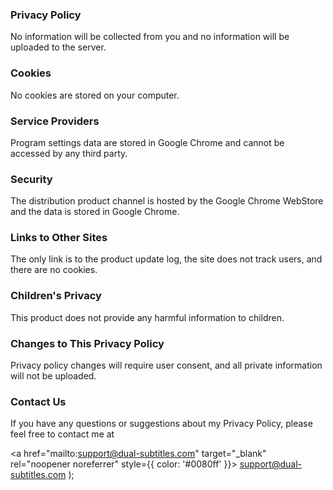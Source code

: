 ### Privacy Policy

No information will be collected from you and no information will be uploaded to the server.

### Cookies

No cookies are stored on your computer.

### Service Providers

Program settings data are stored in Google Chrome and cannot be accessed by any third party.

### Security

The distribution product channel is hosted by the Google Chrome WebStore and the data is stored in Google Chrome.

### Links to Other Sites

The only link is to the product update log, the site does not track users, and there are no cookies.

### Children's Privacy

This product does not provide any harmful information to children.

### Changes to This Privacy Policy

Privacy policy changes will require user consent, and all private information will not be uploaded.

### Contact Us

If you have any questions or suggestions about my Privacy Policy, please feel free to contact me at <LinkMail/>

  <a href="mailto:support@dual-subtitles.com" target="\_blank" rel="noopener noreferrer" style={{ color: '#0080ff' }}>
    support@dual-subtitles.com
  </a>
);

<style>
  {`
   a.hash-link {
    color: #333;
  }
  a.hash-link:hover {
    color: #0080ff;
  }`}
</style>
